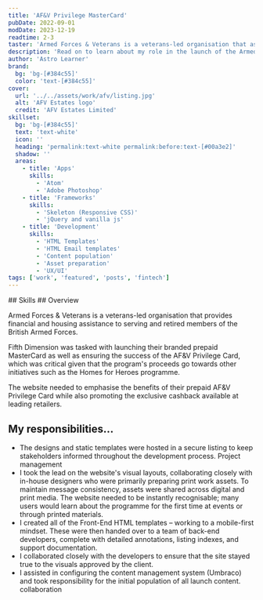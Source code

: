 ```yaml
---
title: 'AF&V Privilege MasterCard'
pubDate: 2022-09-01
modDate: 2023-12-19
readtime: 2-3
taster: 'Armed Forces & Veterans is a veterans-led organisation that assists serving and retired members of the British Armed Forces with financial and housing needs. See how they launched their branded prepaid MasterCard'
description: 'Read on to learn about my role in the launch of the Armed Forces & Veterans prepaid MasterCard, an exclusive cashback programme available to serving and retired members of the British Armed Forces and their immediate families.'
author: 'Astro Learner'
brand: 
  bg: 'bg-[#384c55]'
  color: 'text-[#384c55]'
cover:
  url: '../../assets/work/afv/listing.jpg'
  alt: 'AFV Estates logo'
  credit: 'AFV Estates Limited'
skillset:
  bg: 'bg-[#384c55]'
  text: 'text-white'
  icon: ''
  heading: 'permalink:text-white permalink:before:text-[#00a3e2]'
  shadow: ''
  areas:
    - title: 'Apps'
      skills:
        - 'Atom'
        - 'Adobe Photoshop'
    - title: 'Frameworks'
      skills:
        - 'Skeleton (Responsive CSS)'
        - 'jQuery and vanilla js'
    - title: 'Development'
      skills:
        - 'HTML Templates'
        - 'HTML Email templates'
        - 'Content population'
        - 'Asset preparation'
        - 'UX/UI'
tags: ['work', 'featured', 'posts', 'fintech']
---
```


<Skills skillset={frontmatter.skillset} >
## Skills
</Skills>


<BlockPicture src={laptop_iphone_front} class="my-0" alt="A profile" credit='AFV Estates' wrapper={true} />
## Overview

Armed Forces & Veterans is a veterans-led organisation that provides financial and housing assistance to serving and retired members of the British Armed Forces.

Fifth Dimension was tasked with launching their branded prepaid MasterCard as well as ensuring the success of the AF&V Privilege Card, which was critical given that the program's proceeds go towards other initiatives such as the Homes for Heroes programme.

The website needed to emphasise the benefits of their prepaid AF&V Privilege Card while also promoting the exclusive cashback available at leading retailers.

<Gallery folder='afv' data={data} />




## My responsibilities...

-   The designs and static templates were hosted in a secure listing to keep stakeholders informed throughout the development process. <span class="label label--info !m-0">Project management</span>
-   I took the lead on the website's visual layouts, collaborating closely with in-house designers who were primarily preparing print work assets. To maintain message consistency, assets were shared across digital and print media. The website needed to be instantly recognisable; many users would learn about the programme for the first time at events or through printed materials.
-   I created all of the Front-End HTML templates – working to a mobile-first mindset. These were then handed over to a team of back-end developers, complete with detailed annotations, listing indexes, and support documentation.
-   I collaborated closely with the developers to ensure that the site stayed true to the visuals approved by the client.
-   I assisted in configuring the content management system (Umbraco) and took responsibility for the initial population of all launch content. <span class="label label--info !m-0">collaboration</span>